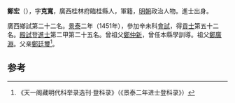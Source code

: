 '''鄭宏'''（{{bd|1423年||？}}），字'''克寬'''，廣西桂林府臨桂縣人，軍籍，[[明朝|明朝]]政治人物。進士出身。

廣西鄉試第二十二名。[[景泰_(明朝)|景泰]]二年（1451年），參加辛未科[[會試|會試]]，得[[貢士|貢士]]第五十二名。[[殿試|殿試]]登[[進士|進士]]第二甲第二十五名。曾祖父[[鄭仲新|鄭仲新]]，曾任本縣學訓導。祖父[[鄭廣淵|鄭廣淵]]。父亲[[鄭廷璽|鄭廷璽]]<ref>《天一阁藏明代科举录选刊·登科录》（《景泰二年进士登科录》）</ref>。

==参考==
{{reflist}}
{{明朝人物小作品}}
{{景泰二年辛未科殿試金榜}}